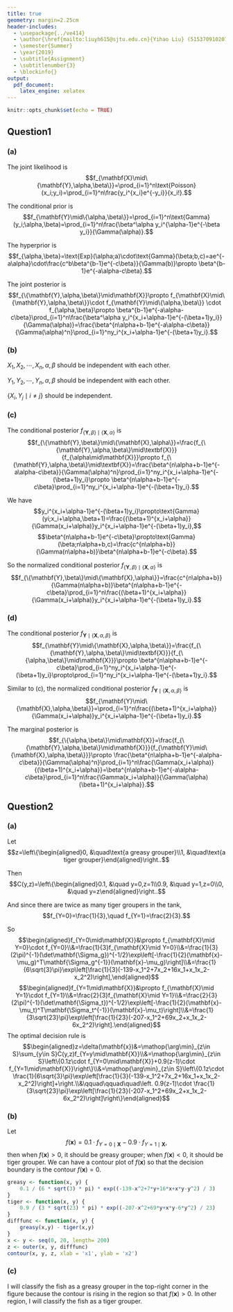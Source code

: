 ```yaml
---
title: true
geometry: margin=2.25cm
header-includes:
  - \usepackage{../ve414}
  - \author{\href{mailto:liuyh615@sjtu.edu.cn}{Yihao Liu} (515370910207)}
  - \semester{Summer}
  - \year{2019}
  - \subtitle{Assignment}
  - \subtitlenumber{3}
  - \blockinfo{}
output: 
  pdf_document:
    latex_engine: xelatex
---
```


```r
knitr::opts_chunk$set(echo = TRUE)
```

## Question1

### (a)

The joint likelihood is 
$$f_{\mathbf{X}\mid\{\mathbf{Y},\alpha,\beta\}}=\prod_{i=1}^n\text{Poisson}(x_i;y_i)=\prod_{i=1}^n\frac{y_i^{x_i}e^{-y_i}}{x_i!}.$$

The conditional prior is
$$f_{\mathbf{Y}\mid\{\alpha,\beta\}}=\prod_{i=1}^n\text{Gamma}(y_i;\alpha,\beta)=\prod_{i=1}^n\frac{\beta^\alpha y_i^{\alpha-1}e^{-\beta y_i}}{\Gamma(\alpha)}.$$

The hyperprior is
$$f_{\alpha,\beta}=\text{Exp}(\alpha;a)\cdot\text{Gamma}(\beta;b,c)=ae^{-a\alpha}\cdot\frac{c^b\beta^{b-1}e^{-c\beta}}{\Gamma(b)}\propto \beta^{b-1}e^{-a\alpha-c\beta}.$$

The joint posterior is
$$f_{\{\mathbf{Y},\alpha,\beta\}\mid\mathbf{X}}\propto f_{\mathbf{X}\mid\{\mathbf{Y},\alpha,\beta\}}\cdot f_{\mathbf{Y}\mid\{\alpha,\beta\}} \cdot f_{\alpha,\beta}\propto \beta^{b-1}e^{-a\alpha-c\beta}\prod_{i=1}^n\frac{\beta^\alpha y_i^{x_i+\alpha-1}e^{-(\beta+1)y_i}}{\Gamma(\alpha)}=\frac{\beta^{n\alpha+b-1}e^{-a\alpha-c\beta}}{\Gamma(\alpha)^n}\prod_{i=1}^ny_i^{x_i+\alpha-1}e^{-(\beta+1)y_i}.$$

### (b)

$X_1, X_2, \cdots, X_n, \alpha, \beta$ should be independent with each other.

$Y_1, Y_2, \cdots, Y_n, \alpha, \beta$ should be independent with each other.

$\{X_i, Y_j\mid i\neq j\}$ should be independent.


### (c)

The conditional posterior $f_{\{\mathbf{Y},\beta\}\mid\{\mathbf{X},\alpha\}}$ is
$$f_{\{\mathbf{Y},\beta\}\mid\{\mathbf{X},\alpha\}}=\frac{f_{\{\mathbf{Y},\alpha,\beta\}\mid\textbf{X}}}{f_{\alpha\mid\mathbf{X}}}\propto f_{\{\mathbf{Y},\alpha,\beta\}\mid\textbf{X}}=\frac{\beta^{n\alpha+b-1}e^{-a\alpha-c\beta}}{\Gamma(\alpha)^n}\prod_{i=1}^ny_i^{x_i+\alpha-1}e^{-(\beta+1)y_i}\propto \beta^{n\alpha+b-1}e^{-c\beta}\prod_{i=1}^ny_i^{x_i+\alpha-1}e^{-(\beta+1)y_i}.$$

We have
$$y_i^{x_i+\alpha-1}e^{-(\beta+1)y_i}\propto\text{Gamma}(yi;x_i+\alpha,\beta+1)=\frac{(\beta+1)^{x_i+\alpha}}{\Gamma(x_i+\alpha)}y_i^{x_i+\alpha-1}e^{-(\beta+1)y_i},$$
$$\beta^{n\alpha+b-1}e^{-c\beta}\propto\text{Gamma}(\beta;n\alpha+b,c)=\frac{c^{n\alpha+b}}{\Gamma(n\alpha+b)}\beta^{n\alpha+b-1}e^{-c\beta}.$$

So the normalized conditional posterior $f_{\{\mathbf{Y},\beta\}\mid\{\mathbf{X},\alpha\}}$ is
$$f_{\{\mathbf{Y},\beta\}\mid\{\mathbf{X},\alpha\}}=\frac{c^{n\alpha+b}}{\Gamma(n\alpha+b)}\beta^{n\alpha+b-1}e^{-c\beta}\prod_{i=1}^n\frac{(\beta+1)^{x_i+\alpha}}{\Gamma(x_i+\alpha)}y_i^{x_i+\alpha-1}e^{-(\beta+1)y_i}.$$

### (d)

The conditional posterior $f_{\mathbf{Y}\mid\{\mathbf{X},\alpha,\beta\}}$ is
$$f_{\mathbf{Y}\mid\{\mathbf{X},\alpha,\beta\}}=\frac{f_{\{\mathbf{Y},\alpha,\beta\}\mid\textbf{X}}}{f_{\{\alpha,\beta\}\mid\mathbf{X}}}\propto \beta^{n\alpha+b-1}e^{-c\beta}\prod_{i=1}^ny_i^{x_i+\alpha-1}e^{-(\beta+1)y_i}\propto\prod_{i=1}^ny_i^{x_i+\alpha-1}e^{-(\beta+1)y_i}.$$

Similar to (c), the normalized conditional posterior $f_{\mathbf{Y}\mid\{\mathbf{X},\alpha,\beta\}}$ is
$$f_{\mathbf{Y}\mid\{\mathbf{X},\alpha,\beta\}}=\prod_{i=1}^n\frac{(\beta+1)^{x_i+\alpha}}{\Gamma(x_i+\alpha)}y_i^{x_i+\alpha-1}e^{-(\beta+1)y_i}.$$

The marginal posterior is
$$f_{\{\alpha,\beta\}\mid\mathbf{X}}=\frac{f_{\{\mathbf{Y},\alpha,\beta\}\mid\mathbf{X}}}{f_{\mathbf{Y}\mid\{\mathbf{X},\alpha,\beta\}}}\propto \frac{\beta^{n\alpha+b-1}e^{-a\alpha-c\beta}}{\Gamma(\alpha)^n}\prod_{i=1}^n\frac{\Gamma(x_i+\alpha)}{(\beta+1)^{x_i+\alpha}}=\beta^{n\alpha+b-1}e^{-a\alpha-c\beta}\prod_{i=1}^n\frac{\Gamma(x_i+\alpha)}{\Gamma(\alpha)(\beta+1)^{x_i+\alpha}}.$$

## Question2

### (a)

Let 
$$z=\left\{\begin{aligned}0, &\quad\text{a greasy grouper}\\1, &\quad\text{a tiger grouper}\end{aligned}\right..$$

Then $$C(y,z)=\left\{\begin{aligned}0.1, &\quad y=0,z=1\\0.9, &\quad y=1,z=0\\0, &\quad y=z\end{aligned}\right..$$


And since there are twice as many tiger groupers in the tank,
$$f_{Y=0}=\frac{1}{3},\quad f_{Y=1}=\frac{2}{3}.$$

So
$$\begin{aligned}f_{Y=0\mid\mathbf{X}}&\propto f_{\mathbf{X}\mid Y=0}\cdot f_{Y=0}\\&=\frac{1}{3}f_{\mathbf{X}\mid Y=0}\\&=\frac{1}{3}(2\pi)^{-1}(\det\mathbf{\Sigma_g})^{-1/2}\exp\left[-\frac{1}{2}(\mathbf{x}-\mu_g)^T\mathbf{\Sigma_g^{-1}}(\mathbf{x}-\mu_g)\right]\\&=\frac{1}{6\sqrt{3}\pi}\exp\left[\frac{1}{3}(-139-x_1^2+7x_2+16x_1+x_1x_2-x_2^2)\right],\end{aligned}$$
$$\begin{aligned}f_{Y=1\mid\mathbf{X}}&\propto f_{\mathbf{X}\mid Y=1}\cdot f_{Y=1}\\&=\frac{2}{3}f_{\mathbf{X}\mid Y=1}\\&=\frac{2}{3}(2\pi)^{-1}(\det\mathbf{\Sigma_t})^{-1/2}\exp\left[-\frac{1}{2}(\mathbf{x}-\mu_t)^T\mathbf{\Sigma_t^{-1}}(\mathbf{x}-\mu_t)\right]\\&=\frac{1}{3\sqrt{23}\pi}\exp\left[\frac{1}{23}(-207-x_1^2+69x_2+x_1x_2-6x_2^2)\right].\end{aligned}$$
The optimal decision rule is
$$\begin{aligned}z=\delta(\mathbf{x})&=\mathop{\arg\min}_{z\in S}\sum_{y\in S}C(y,z)f_{Y=y\mid\mathbf{X}}\\&=\mathop{\arg\min}_{z\in S}\left\{0.1z\cdot f_{Y=0\mid\mathbf{X}}+0.9(z-1)\cdot f_{Y=1\mid\mathbf{X}}\right\}\\&=\mathop{\arg\min}_{z\in S}\left\{0.1z\cdot \frac{1}{6\sqrt{3}\pi}\exp\left[\frac{1}{3}(-139-x_1^2+7x_2+16x_1+x_1x_2-x_2^2)\right]+\right.\\&\qquad\qquad\quad\left. 0.9(z-1)\cdot \frac{1}{3\sqrt{23}\pi}\exp\left[\frac{1}{23}(-207-x_1^2+69x_2+x_1x_2-6x_2^2)\right]\right\}\end{aligned}$$

### (b)

Let 
$$f(\mathbf{x})=0.1\cdot f_{Y=0\mid\mathbf{X}}-0.9\cdot f_{Y=1\mid\mathbf{X}},$$ 
then when $f(\mathbf{x})>0$, it should be greasy grouper; when $f(\mathbf{x})<0$, it should be tiger grouper. We can have a contour plot of $f(\mathbf{x})$ so that the decision boundary is the contour $f(\mathbf{x})=0$.

```r
greasy <- function(x, y) {
    0.1 / (6 * sqrt(3) * pi) * exp((-139-x^2+7*y+16*x+x*y-y^2) / 3)
}
tiger <- function(x, y) {
    0.9 / (3 * sqrt(23) * pi) * exp((-207-x^2+69*y+x*y-6*y^2) / 23)
}
difffunc <- function(x, y) {
    greasy(x,y) - tiger(x,y)
}
x <- y <- seq(0, 20, length= 200)
z <- outer(x, y, difffunc)
contour(x, y, z, xlab = 'x1', ylab = 'x2')
```

### (c)

I will classify the fish as a greasy grouper in the top-right corner in the figure because the contour is rising in the region so that $f(\mathbf{x})>0$. In other region, I will classify the fish as a tiger grouper.







